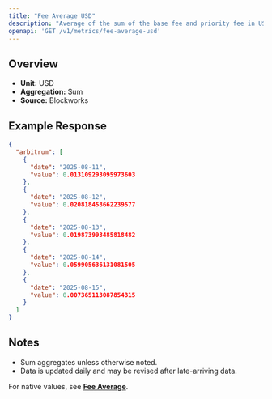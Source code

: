 ```yaml
---
title: "Fee Average USD"
description: "Average of the sum of the base fee and priority fee in USD that day"
openapi: 'GET /v1/metrics/fee-average-usd'
---
```


## Overview

- **Unit:** USD
- **Aggregation:** Sum
- **Source:** Blockworks

## Example Response

```json
{
  "arbitrum": [
    {
      "date": "2025-08-11",
      "value": 0.013109293095973603
    },
    {
      "date": "2025-08-12",
      "value": 0.020818458662239577
    },
    {
      "date": "2025-08-13",
      "value": 0.019873993485818482
    },
    {
      "date": "2025-08-14",
      "value": 0.059905636131081505
    },
    {
      "date": "2025-08-15",
      "value": 0.007365113087854315
    }
  ]
}
```

## Notes
- Sum aggregates unless otherwise noted.
- Data is updated daily and may be revised after late-arriving data.


<Note>For native values, see **[Fee Average](./fee-average)**.</Note>